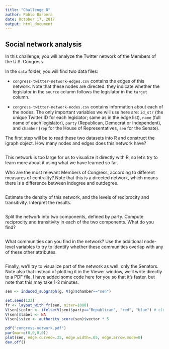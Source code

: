 ```yaml
---
title: "Challenge 8"
author: Pablo Barbera
date: October 17, 2017
output: html_document
---
```


## Social network analysis

In this challenge, you will analyze the Twitter network of the Members of the U.S. Congress.

In the `data` folder, you will find two data files:

- `congress-twitter-network-edges.csv` contains the edges of this network. Note that these nodes are directed: they indicate whether the legislator in the `source` column follows the legislator in the `target` column.

- `congress-twitter-network-nodes.csv` contains information about each of the nodes. The only important variables we will use here are: `id_str` (the unique Twitter ID for each legislator; same as in the edge list), `name` (full name of each legislator), `party` (Republican, Democrat or Independent), and `chamber` (`rep` for the House of Representatives, `sen` for the Senate).

The first step will be to read these two datasets into R and construct the igraph object. How many nodes and edges does this network have?

```r

```

This network is too large for us to visualize it directly with R, so let's try to learn more about it using what we have learned so far.

Who are the most relevant Members of Congress, according to different measures of centrality? Note that this is a directed network, which means there is a difference between indegree and outdegree.

```r

```

Estimate the density of this network, and the levels of reciprocity and transitivity. Interpret the results.

```r

```

Split the network into two components, defined by party. Compute reciprocity and transitivity in each of the two components. What do you find?

```r

```


What communities can you find in the network? Use the additional node-level variables to try to identify whether these communities overlap with any of these other attributes.

```r

```

Finally, we'll try to visualize part of the network as well: only the Senators. Note also that instead of plotting it in the Viewer window, we'll write directly to a PDF file. I have added some code here for you so that it's faster, but note that this may take 1-2 minutes.

```r
sen <- induced_subgraph(g, V(g)$chamber=="sen")

set.seed(123)
fr <- layout_with_fr(sen, niter=1000)
V(sen)$color <- ifelse(V(sen)$party=="Republican", "red", "blue") # clue
V(sen)$label <- NA
V(sen)$size <- authority_score(sen)$vector * 5

pdf("congress-network.pdf")
par(mar=c(0,0,0,0))
plot(sen, edge.curved=.25, edge.width=.05, edge.arrow.mode=0)
dev.off()
```




